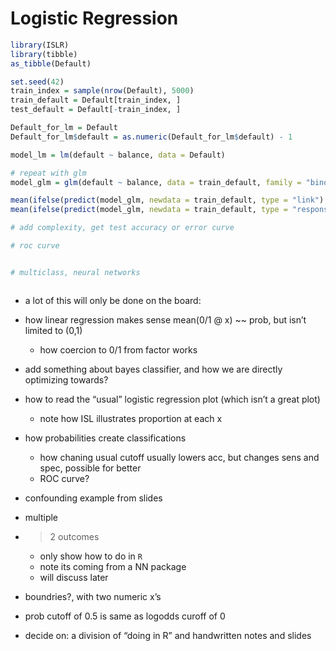 # Logistic Regression

```r
library(ISLR)
library(tibble)
as_tibble(Default)
```


```r
set.seed(42)
train_index = sample(nrow(Default), 5000)
train_default = Default[train_index, ]
test_default = Default[-train_index, ]
```



```r
Default_for_lm = Default
Default_for_lm$default = as.numeric(Default_for_lm$default) - 1

model_lm = lm(default ~ balance, data = Default)
```


```r
# repeat with glm
model_glm = glm(default ~ balance, data = train_default, family = "binomial")

mean(ifelse(predict(model_glm, newdata = train_default, type = "link") > 0, "Yes", "No") == train_default$default)
mean(ifelse(predict(model_glm, newdata = train_default, type = "response") > 0.5, "Yes", "No") == train_default$default)

```


```r
# add complexity, get test accuracy or error curve
```


```r
# roc curve
```


```r

```


```r
# multiclass, neural networks
```


```r

```

- a lot of this will only be done on the board:

- how linear regression makes sense mean(0/1 @ x) ~~ prob, but isn't limited to (0,1)
    - how coercion to 0/1 from factor works
    
- add something about bayes classifier, and how we are directly optimizing towards?


    
- how to read the "usual" logistic regression plot (which isn't a great plot)
    - note how ISL illustrates proportion at each x

- how probabilities create classifications
    - how chaning usual cutoff usually lowers acc, but changes sens and spec, possible for better
    - ROC curve?

- confounding example from slides
- multiple

- >2 outcomes
    - only show how to do in `R`
    - note its coming from a NN package
    - will discuss later

- boundries?, with two numeric x's


- prob cutoff of 0.5 is same as logodds curoff of 0

- decide on: a division of "doing in R" and handwritten notes and slides

